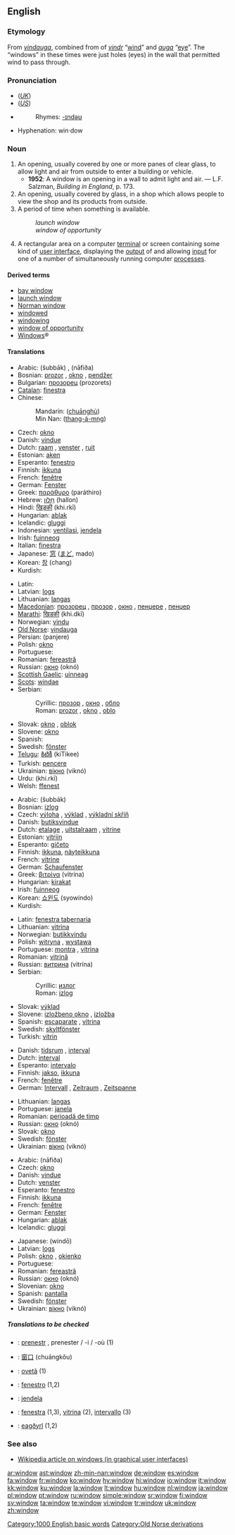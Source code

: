 {{wikipedia|window (disambiguation)}}
==English==

{{rank|write|caught|below|653|window|instead|giving|presence}}

===Etymology===
From {{ON.}} ''[[vindauga]]'', combined from of ''[[vindr]]'' “[[wind#Noun|wind]]” and ''[[auga]]'' “[[eye]]”. The “windows” in these times were just holes (eyes) in the wall that permitted wind to pass through.

===Pronunciation===
*(''[[Received Pronunciation|UK]]'') {{IPA|/ˈwɪndəʊ/}}
*(''[[General American|US]]'') {{IPA|/ˈwɪndoʊ/}}
*{{audio|en-us-window.ogg|Audio (US)}}
*:Rhymes: [[Rhymes:English:-ɪndəʊ|-ɪndəʊ]]
*Hyphenation: win·dow

===Noun===
{{wikipedia}}
{{en-noun}}

# An opening, usually covered by one or more panes of clear glass, to allow light and air from outside to enter a building or vehicle.
#* '''1952''': A window is an opening in a wall to admit light and air. &mdash; L.F. Salzman, ''Building in England'', p. 173.
# An opening, usually covered by glass, in a shop which allows people to view the shop and its products from outside.
# A period of time when something is available.
#: ''launch window''
#: ''window of opportunity''
# {{GUI}} A rectangular area on a computer [[terminal]] or screen containing some kind of [[user interface]], displaying the [[output]] of and allowing [[input]] for one of a number of simultaneously running computer [[process]]es.

====Derived terms====
*[[bay window]]
*[[launch window]]
*[[Norman window]]
*[[windowed]]
*[[windowing]]
*[[window of opportunity]]
*[[Windows]]&reg;<!--operating system-->

====Translations====
{{trans-top|opening for light and air}}
*Arabic: {{ARchar|[[شباك]]}} (šubbāk) {{m}}, {{ARchar|[[نافذة]]}} (nāfiða) {{f}}
*Bosnian: [[prozor#Bosnian|prozor]] {{m}}, [[okno#Bosnian|okno]] {{n}}, [[pendžer#Bosnian|pendžer]] {{m}}
*Bulgarian: [[прозорец]] (prozorets) {{m}}
*[[Catalan]]: [[finestra]] {{f}}
*Chinese:
*:Mandarin: {{zh-ts|[[窗戶]]|[[窗户]]}} ([[chuānghù]])
*:Min Nan: {{zh-ts|[[窗仔門]]|[[窗仔门]]}} ([[thang-á-mn̂g|thang-á-mn{{unicode|̂}}g]])
*Czech: [[okno]] {{n}}
*Danish: [[vindue]] {{n}}
*Dutch: [[raam]] {{n}}, [[venster]] {{n}}, [[ruit]] {{f}}
*Estonian: [[aken]] {{f}}
*Esperanto: [[fenestro]]
*Finnish: [[ikkuna]]
*French: [[fenêtre]] {{f}}
*German: [[Fenster]] {{n}}
*Greek: [[παράθυρο]] (paráthiro) {{n}}
*Hebrew: [[חלון|חַלּוֹן]] (hallon) {{m}}
*Hindi: [[खिड़की]] (khi.rkī) {{f}}
*Hungarian: [[ablak]]
*Icelandic: [[gluggi]] {{m}}
*Indonesian: [[ventilasi]], [[jendela]]
*Irish: [[fuinneog]] {{f}}
*Italian: [[finestra]] {{f}}
*Japanese: [[窓]] ([[まど]], mado)
*Korean: [[창]] (chang)
*Kurdish: {{KUchar|[[په‌نجه‌ره‌]]}}
{{trans-mid}}
*Latin: {{t+|la|fenestra|f}}
*Latvian: [[logs]] {{m}}
*Lithuanian: [[langas]] {{m}}
*[[Macedonian]]: [[прозорец]] {{m}}, [[прозор]] {{m}}, [[окно]] {{n}}, [[пенџере]] {{n}}, [[пенџер]] {{m}}
*[[Marathi]]: [[खिडकी]] (khi.dkī)
*Norwegian: [[vindu]] {{n}}
*[[Old Norse]]: [[vindauga]] {{n}}
*Persian: {{FAchar|[[پنجره]]}} (panjere)
*Polish: [[okno]] {{n}}
*Portuguese: {{t+|pt|janela|f}}
*Romanian: [[fereastră]] {{f}}
*Russian: [[окно]] (oknó) {{n}}
*[[Scottish Gaelic]]: [[uinneag]] {{f}}
*[[Scots]]: [[windae]]
*Serbian:
*:Cyrillic: [[прозор#Serbian|прозор]] {{m}}, [[окно#Serbian|окно]] {{n}}, [[обло]] {{n}}
*:Roman: [[prozor#Serbian|prozor]] {{m}}, [[okno#Serbian|okno]] {{n}}, [[oblo]] {{n}}
*Slovak: [[okno#Slovak|okno]] {{n}}, [[oblok#Slovak|oblok]] {{m}}
*Slovene: [[okno]] {{n}}
*Spanish: {{t+|es|ventana|f}}
*Swedish: [[fönster]] {{n}}
*[[Telugu]]: [[కిటికీ]] (kiTikee)
*Turkish: [[pencere]]
*Ukrainian: [[вікно]] (viknó) {{n}}
*Urdu: {{URchar|[[کھڑکی]]}} (khi.rkī) {{f}}
*Welsh: [[ffenest]] {{f}}
{{trans-bottom}}

{{trans-top|shop window}}
*Arabic: {{ARchar|[[شباك]]}} (šubbāk) {{m}}
*Bosnian: [[izlog#Bosnian|izlog]] {{m}}
*Czech: [[výloha]] {{f}}, [[výklad]] {{m}}, [[výkladní skříň]] {{f}}
*Danish: [[butiksvindue]] {{n}}
*Dutch: [[etalage]] {{f}}, [[uitstalraam]] {{n}}, [[vitrine#Dutch|vitrine]] {{f}}
*Estonian: [[vitriin]] {{f}}
*Esperanto: [[gičeto]]
*Finnish: [[ikkuna]], [[näyteikkuna]]
*French: [[vitrine]] {{f}}
*German: [[Schaufenster]] {{n}}
*Greek: [[βιτρίνα]] (vitrína) {{f}}
*Hungarian: [[kirakat]]
*Irish: [[fuinneog]] {{f}}
*Korean: [[쇼윈도]] (syowindo)
*Kurdish: {{KUchar|[[په‌نجه‌ره‌]]}}
{{trans-mid}}
*Latin: [[fenestra tabernaria]]
*Lithuanian: [[vitrina]] {{f}}
*Norwegian: [[butikkvindu]] {{n}}
*Polish: [[witryna]] {{f}}, [[wystawa]] {{f}}
*Portuguese: [[montra]] {{f}}, [[vitrina]] {{f}}
*Romanian: [[vitrină]] {{f}}
*Russian: [[витрина]] (vitrína) {{f}}
*Serbian:
*:Cyrillic: [[излог#Serbian|излог]] {{m}}
*:Roman: [[izlog#Serbian|izlog]] {{m}}
*Slovak: [[výklad#Slovak|výklad]] {{m}}
*Slovene: [[izložbeno okno]] {{n}}, [[izložba]] {{f}}
*Spanish: [[escaparate]] {{m}}, [[vitrina]] {{f}}
*Swedish: [[skyltfönster]] {{n}}
*Turkish: [[vitrin]]
{{trans-bottom}}

{{trans-top|period of time}}
*Danish: [[tidsrum]] {{n}}, [[interval]] {{n}}
*Dutch: [[interval]] {{n}}
*Esperanto: [[intervalo]]
*Finnish: [[jakso]], [[ikkuna]]
*French: [[fenêtre]] {{f}}
*German: [[Intervall]] {{n}}, [[Zeitraum]] {{m}}, [[Zeitspanne]] {{f}}
{{trans-mid}}
*Lithuanian: [[langas]] {{m}}
*Portuguese: [[janela]] {{f}}
*Romanian: [[perioadă de timp]] {{f}}
*Russian: [[окно]] (oknó) {{n}}
*Slovak: [[okno#Slovak|okno]] {{n}}
*Swedish: [[fönster]] {{n}}
*Ukrainian: [[вікно]] (viknó) {{n}}
{{trans-bottom}}

{{trans-top|area on a computer screen}}
*Arabic: {{ARchar|[[نافذة]]}} (nāfiða) {{f}}
*Czech: [[okno]] {{n}}
*Danish: [[vindue]] {{n}}
*Dutch: [[venster]] {{n}}
*Esperanto: [[fenestro]]
*Finnish: [[ikkuna]]
*French: [[fenêtre]] {{f}}
*German: [[Fenster]] {{n}}
*Hungarian: [[ablak]]
*Icelandic: [[gluggi]] {{m}}
{{trans-mid}}
*Japanese: {{t+|ja|ウィンドウ}} (windō)
*Latvian: [[logs]] {{m}}
*Polish: [[okno]] {{n}}, [[okienko]] {{n}}
*Portuguese: {{t+|pt|janela|f}}
*Romanian: [[fereastră]] {{f}}
*Russian: [[окно]] (oknó) {{n}}
*Slovenian: [[okno]]
*Spanish: [[pantalla]] {{f}}
*Swedish: [[fönster]] {{n}}
*Ukrainian: [[вікно]] (viknó) {{n}}
{{trans-bottom}}

=====Translations to be checked=====
<!--Remove this section once all of the translations below have been moved into the tables above.-->
{{checktrans}}

*{{ttbc|Breton}}: [[prenestr]] {{m}}, prenester / -i / -où {{p}} (1)
*{{ttbc|Chinese}}: [[窗口]] (chuāngkǒu)
*{{ttbc|Guaraní}}: [[ovetã]] (1)
*{{ttbc|Ido}}: [[fenestro]] (1,2)
*{{ttbc|Indonesian}}: [[jendela]]
*{{ttbc|Interlingua}}: [[fenestra]] (1,3), [[vitrina]] (2), [[intervallo]] (3)
*{{ttbc|Old English}}: [[eagðyrl]] (1,2)

===See also===
*[[w:window_(computing)|Wikipedia article on windows (in graphical user interfaces)]]

[[Category:1000 English basic words]]
[[Category:Old Norse derivations]]

[[ar:window]]
[[ast:window]]
[[zh-min-nan:window]]
[[de:window]]
[[es:window]]
[[fa:window]]
[[fr:window]]
[[ko:window]]
[[hy:window]]
[[hi:window]]
[[io:window]]
[[it:window]]
[[kk:window]]
[[ku:window]]
[[la:window]]
[[lt:window]]
[[hu:window]]
[[nl:window]]
[[ja:window]]
[[pl:window]]
[[pt:window]]
[[ru:window]]
[[simple:window]]
[[sr:window]]
[[fi:window]]
[[sv:window]]
[[ta:window]]
[[te:window]]
[[vi:window]]
[[tr:window]]
[[uk:window]]
[[zh:window]]